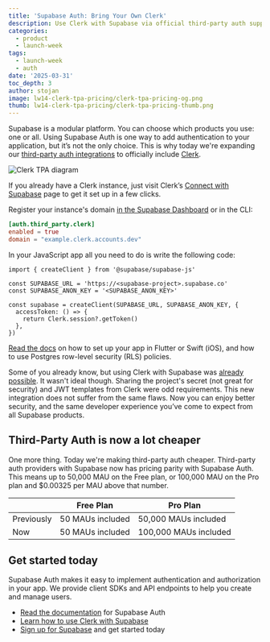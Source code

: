```yaml
---
title: 'Supabase Auth: Bring Your Own Clerk'
description: Use Clerk with Supabase via official third-party auth support
categories:
  - product
  - launch-week
tags:
  - launch-week
  - auth
date: '2025-03-31'
toc_depth: 3
author: stojan
image: lw14-clerk-tpa-pricing/clerk-tpa-pricing-og.png
thumb: lw14-clerk-tpa-pricing/clerk-tpa-pricing-thumb.png
---
```


Supabase is a modular platform. You can choose which products you use: one or all. Using Supabase Auth is one way to add authentication to your application, but it’s not the only choice. This is why today we're expanding our [third-party auth integrations](https://supabase.com/docs/guides/auth/third-party/overview) to officially include [Clerk](https://clerk.com).

![Clerk TPA diagram](/images/blog/lw14-clerk-tpa-pricing/clerk-tpa-diagram.png)

If you already have a Clerk instance, just visit Clerk’s [Connect with Supabase](https://dashboard.clerk.com/setup/supabase) page to get it set up in a few clicks.

Register your instance's domain [in the Supabase Dashboard](https://supabase.com/dashboard/project/_/auth/third-party) or in the CLI:

```toml
[auth.third_party.clerk]
enabled = true
domain = "example.clerk.accounts.dev"
```

In your JavaScript app all you need to do is write the following code:

```tsx
import { createClient } from '@supabase/supabase-js'

const SUPABASE_URL = 'https://<supabase-project>.supabase.co'
const SUPABASE_ANON_KEY = '<SUPABASE_ANON_KEY>'

const supabase = createClient(SUPABASE_URL, SUPABASE_ANON_KEY, {
  accessToken: () => {
    return Clerk.session?.getToken()
  },
})
```

[Read the docs](https://supabase.com/docs/guides/auth/third-party/clerk) on how to set up your app in Flutter or Swift (iOS), and how to use Postgres row-level security (RLS) policies.

Some of you already know, but using Clerk with Supabase was [already possible](https://supabase.com/partners/integrations/clerk). It wasn't ideal though. Sharing the project's secret (not great for security) and JWT templates from Clerk were odd requirements. This new integration does not suffer from the same flaws. Now you can enjoy better security, and the same developer experience you’ve come to expect from all Supabase products.

## Third-Party Auth is now a lot cheaper

One more thing. Today we're making third-party auth cheaper. Third-party auth providers with Supabase now has pricing parity with Supabase Auth. This means up to 50,000 MAU on the Free plan, or 100,000 MAU on the Pro plan and $0.00325 per MAU above that number.

|            | Free Plan        | Pro Plan              |
| ---------- | ---------------- | --------------------- |
| Previously | 50 MAUs included | 50,000 MAUs included  |
| Now        | 50 MAUs included | 100,000 MAUs included |

## Get started today

Supabase Auth makes it easy to implement authentication and authorization in your app. We provide client SDKs and API endpoints to help you create and manage users.

- [Read the documentation](https://supabase.com/docs/guides/auth) for Supabase Auth
- [Learn how to use Clerk with Supabase](https://supabase.com/docs/guides/auth/third-party/clerk)
- [Sign up for Supabase](https://supabase.com/dashboard/sign-up) and get started today
